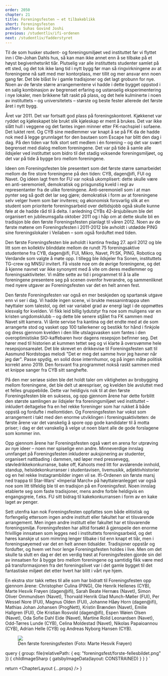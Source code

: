 ```yaml
---
order: 2050
chapter: 21
title: Foreningsfesten – et tilbakeblikk
short: Foreningsfesten
author: Suhas Govind Joshi
previous: /studentliv/ifi-ordenen
next: /studentliv/fadderstyret
---
```



Til de som husker student- og foreningsmiljøet ved instituttet før vi flyttet inn i Ole-Johan Dahls hus, så kan man 
ikke annet enn å se tilbake på et høyst begivenhetsrikt tiår. Plutselig var alle instituttets studenter samlet på 
ett sted, og det tok ikke lang tid i nytt bygg før man så ringvirkningene av at foreningene nå satt med mer 
kontorplass, mer tillit og mer ansvar enn noen gang før. Det ble blåst liv i gamle tradisjoner og det lagt grobunn 
for nye. Noen av de første større arrangementene vi hadde i dette bygget oppstod i en salig kombinasjon av begrenset 
erfaring og ustanselig eksperimentering i nye lokaler, men brikkene falt raskt på plass, og det hele kulminerte i 
noen av instituttets – og universitetets – største og beste fester allerede det første året i nytt bygg.

Året var 2011. Det var fortsatt god plass på foreningskontoret. Kjøkkenet var ryddet og kjøleskapet ble brukt 
slik kjøleskap er ment å brukes. Det var ikke slått hull i veggene og det fantes ingen minner etter FK-nachspiel i 
sofaene. Det luktet rent. Og CYB sine medlemmer var knapt å se på FK da de hadde nok med å legge grunnlaget for 
den bautaen som Escape har blitt den dag i dag. På den tiden var folk stort sett medlem i én forening – og det var 
svært begrenset med dialog mellom foreningene. Det var på tide å samle alle ildsjeler ved instituttet som bidro til 
det stadig voksende foreningsmiljøet, og det var på tide å bygge bro mellom foreningene.

Ideen om Foreningsfesten ble presentert som det første større samarbeidet mellom de fire store foreningene på den 
tiden: CYB, dagen@ifi, FUI og Navet. Og idéen lagt frem for FU var nokså ukomplisert: dette skulle være en 
anti-seremoniell, demokratisk og prisgunstig kveld i regi av representanter fra de ulike foreningene. 
Anti-seremoniell som i at man pynter seg så godt det lar seg gjøre; demokratisk i form av at foreningene selv 
velger hvem som bør inviteres; og økonomisk forsvarlig slik at en student som prioriterte foreningsarbeid over 
deltidsjobb også skulle kunne føle at de hadde råd til å delta. I anledning CYBs 42-årsjubileum ble det 
organisert en jubileumsgalla oktober 2011 og i håp om at dette skulle bli en tradisjon ble den første 
Foreningsfesten planlagt til våren 2012. Noen av de første møtene om Foreningsfesten i 2011-2012 ble avholdt 
i utdødde PING sine foreningslokaler i Veilaben – som også forduftet med tiden.

Den første Foreningsfesten ble avholdt i kantina fredag 27. april 2012 og ble litt som en kollektiv blinddate 
mellom de rundt 75 foreningsaktive studentene fra CYB, dagen@ifi, FUI, Mikro, Navet, PI:SK, PING, Robotica og 
Verdande som valgte å møte opp. I tillegg ble ildsjeler fra Sonen, instituttets TG-crew og MNSU invitert. 
Få visste noe om de øvrige foreningene, og det å kjenne navnet var ikke synonymt med å vite om deres medlemmer 
og foreningsaktiviteter. Vi måtte sette av tid i programmet til å la alle foreningene presentere seg på scenen 
ovenfor hverandre, og sammenliknet med nyere utgaver av Foreningsfesten var det en helt annen fest.

Den første Foreningsfesten var også en mer beskjeden og spartansk utgave enn vi ser i dag. Vi hadde ingen scene, 
vi brukte messanintrappa uten høyttaler som talestol, og det var variabel grad av energi lagt i de oppmøttes 
klesvalg for kvelden. Vi fikk leid billig lydutstyr fra noe som muligens var en kristen ungdomsklubb – og dette 
ble senere stjålet fra FK sammen med Navet sitt kamera. Vi lånte servise fra kantina og det endte med at de som 
arrangerte stod og vasket opp 100 tallerkener og bestikk for hånd i finkjole og dress gjennom kvelden i den lille 
utslagsvasken som fantes i den overoptimistiske SIO-kaffebaren hvor dagens resepsjon befinner seg. Det hører med 
til historien at kummen tettet seg og vi klarte å oversvømme hele resepsjonsarealet. Det ble skrevet en drikkevise 
til Foreningsfesten satt til Aasmund Nordstogas melodi "Det er meg det samme hvor jeg havner når jeg dør". Passe 
spydig, en solid dose internhumor, og på ingen måte politisk korrekt anno 2019. Den forsvant fra programmet nokså 
raskt sammen med et knippe sanger fra CYB sitt sanghefte.

På den mer seriøse siden ble det holdt taler om viktigheten av brobygging mellom foreningene, det ble delt ut 
ærespriser, og kvelden ble avsluttet med et felles gruppebilde. Dette var heldigvis nok til at den første 
Foreningsfesten ble en suksess, og opp gjennom årene har dette forblitt den største samlingen av ildsjeler fra 
foreningsmiljøet ved instituttet – inkludert deltagelse fra en hel rekke foreninger som har rukket å både oppstå 
og fordufte i mellomtiden. Og Foreningsfesten har vokst som arrangement i takt med den enorme utviklingen i 
foreningsaktiviteten: de første årene var det vanskelig å spore opp gode kandidater til å motta priser; i dag er 
det vanskelig å velge ut noen blant alle de gode forslagene som kommer inn.

Opp gjennom årene har Foreningsfesten også vært en arena for utprøving av nye ideer – noen mer spiselige enn andre. 
Minneverdige innslag unnfanget på Foreningsfesten inkluderer auksjonering av studenter, organisert nattbading i 
dammen, rød løper med pressevegg, støvledrikkekonkurranse, bake off, Kahoots med litt for avslørende innhold, 
standup, helsidekonkurranser i studentavisen, livemusikk, adjektivhistorier og en hel rekke Instagrambilder ingen 
vil se. Ifi-Ordenen sin første marsj ned trappa til Star-Wars' «Imperial March» på høyttaleranlegget var også noe 
som litt tilfeldig ble til en tradisjon på en Foreningsfest. Noen innslag etablerte seg som faste tradisjoner, 
mens andre forble heldigvis en engangsgreie, f.eks. FU sitt bidrag til kakekonkurransen i form av en kake laget 
av penger.

Sett utenfra kan nok Foreningsfesten oppfattes som både elitistisk og forfengelig ettersom ingen andre institutt 
eller fakultet har et tilsvarende arrangement. Men ingen andre institutt eller fakultet har et tilsvarende 
foreningsmiljø. Foreningsfesten har alltid forsøkt å gjenspeile den enorme frivillige innsatsen som legges ned i 
instituttets foreningsarbeid, og det høres kanskje ut som mimring lenger tilbake i tid enn knapt et tiår, men i 
foreningsøyemed var det en helt annen tidsalder. Tradisjoner oppstår og fordufter, og hvem vet hvor lenge 
Foreningsfesten holdes i live. Men om det skulle ta slutt en dag er det en verdig trøst at Foreningsfesten 
gjorde sin del av innsatsen for å bygge bro mellom foreningene og samtidig fikk være med på transformasjonen 
fra det foreningslivet var i det gamle bygget til det fantastiske miljøet det etter hvert har blitt i vårt 
nye hjem. 

En ekstra stor takk rettes til alle som har bidratt til Foreningsfesten opp gjennom årene: Christopher Culina 
(PING), Ole Henrik Hellenes (CYB), Marte Hesvik Frøyen (dagen@ifi), Sarah Beate Hernæs (Navet), Simon Oliver 
Ommundsen (Navet), Thorvald Henrik Glad Munch-Møller (FUI), Per Wessel Nore (FUI), Magnus Olden (FUI), Johanne 
Håøy Horn (dagen@ifi), Mathias Johan Johansen (ProgNett), Kristin Brænden (Navet), Emilie Hallgren (FUI), 
Ole Kristian Rosvold (dagen@ifi), Espen Wøien Olsen (Navet), Oda Sofie Dahl Eide (Navet), Martine Rolid 
Leonardsen (Navet), Odd-Tørres Lunde (CYB), Celina Moldestad (Navet), Nikolas Papaioannou (CYB), Adrian 
Helle (CYB) og Andreas Nyborg Hansen (CYB).

<Figure>
  <Image src={props.data.group} />
  <Figcaption>Den første foreningsfesten (Foto: Marte Hesvik Frøyen)</Figcaption>
</Figure>

  query {
    group: file(relativePath: { eq: "foreningsfest/forste-fellesbildet.png" }) {
      childImageSharp {
        gatsbyImageData(layout: CONSTRAINED)
      }
    }
  }
`

  return <ChapterLayout {...props} />
}
